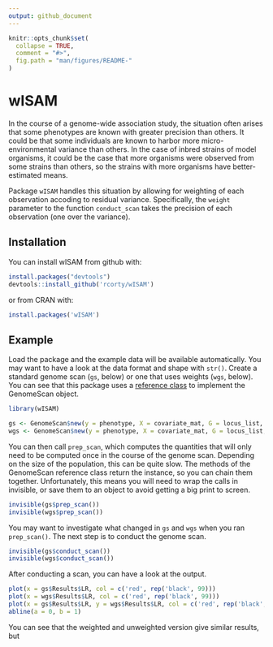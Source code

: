 ```yaml
---
output: github_document
---
```


<!-- README.md is generated from README.Rmd. Please edit that file -->

```r
knitr::opts_chunk$set(
  collapse = TRUE,
  comment = "#>",
  fig.path = "man/figures/README-"
)
```

# wISAM

In the course of a genome-wide association study, the situation often arises that some phenotypes are known with greater precision than others.
It could be that some individuals are known to harbor more micro-environmental variance than others.
In the case of inbred strains of model organisms, it could be the case that more organisms were observed from some strains than others, so the strains with more organisms have better-estimated means.

Package `wISAM` handles this situation by allowing for weighting of each observation accoding to residual variance.
Specifically, the `weight` parameter to the function `conduct_scan` takes the precision of each observation (one over the variance).


## Installation

You can install wISAM from github with:

```r
install.packages("devtools")
devtools::install_github('rcorty/wISAM')
```

or from CRAN with:

```r
install.packages('wISAM')
```
## Example

Load the package and the example data will be available automatically.
You may want to have a look at the data format and shape with `str()`.
Create a standard genome scan (`gs`, below) or one that uses weights (`wgs`, below).
You can see that this package uses a [reference class](http://stat.ethz.ch/R-manual/R-devel/library/methods/html/refClass.html) to implement the GenomeScan object.

```r
library(wISAM)

gs <- GenomeScan$new(y = phenotype, X = covariate_mat, G = locus_list, K = kinship_mat)
wgs <- GenomeScan$new(y = phenotype, X = covariate_mat, G = locus_list, K = kinship_mat, w = 1/se_mean_per_strain)
```


You can then call `prep_scan`, which computes the quantities that will only need to be computed once in the course of the genome scan.
Depending on the size of the population, this can be quite slow.
The methods of the GenomeScan reference class return the instance, so you can chain them together.
Unfortunately, this means you will need to wrap the calls in invisible, or save them to an object to avoid getting a big print to screen.

```r
invisible(gs$prep_scan())
invisible(wgs$prep_scan())
```

You may want to investigate what changed in `gs` and `wgs` when you ran `prep_scan()`.
The next step is to conduct the genome scan.

```r
invisible(gs$conduct_scan())
invisible(wgs$conduct_scan())
```


After conducting a scan, you can have a look at the output.

```r
plot(x = gs$Results$LR, col = c('red', rep('black', 99)))
plot(x = wgs$Results$LR, col = c('red', rep('black', 99)))
plot(x = gs$Results$LR, y = wgs$Results$LR, col = c('red', rep('black', 99)))
abline(a = 0, b = 1)
```

You can see that the weighted and unweighted version give similar results, but 